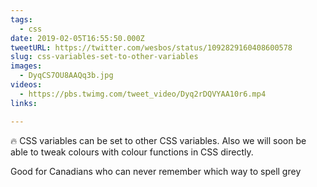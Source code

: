 ```yaml
---
tags:
  - css
date: 2019-02-05T16:55:50.000Z
tweetURL: https://twitter.com/wesbos/status/1092829160408600578
slug: css-variables-set-to-other-variables
images:
  - DyqCS7OU8AAQq3b.jpg
videos:
  - https://pbs.twimg.com/tweet_video/Dyq2rDQVYAA10r6.mp4
links:

---
```

🔥 CSS variables can be set to other CSS variables. Also we will soon be able to tweak colours with colour functions in CSS directly.

Good for Canadians who can never remember which way to spell grey
